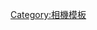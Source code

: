 {{Navbox
| name = Table of Canon SLR
| title = [[佳能]]底片[[單鏡反光相機|-{zh:單鏡反光相機;zh-cn:单反相机;zh-tw:單眼相機;}-]]及接環
| state = {{{state|uncollapsed}}}
| listclass = hlist

| group1 = Lens Mount R
| list1  =
* [[Canon Canonflex|Canonflex]] (1959)
* Canonflex R2000 (1960)
* Canonflex RP (1961)
* Canonflex RM (1962)

| group2 =[[Canon EX|EX]]
| list2  =
* [[Canon EX EE|EX EE]] (1969)
* [[Canon EX AUTO|EX AUTO]] (1972)

| group3 =[[Canon FL|FL]]
| list3  =
* [[Canon FX|FX]] (1964)
* [[Canon FP|FP]] (1964)
* [[Canon Pellix|Pellix]] (1965)
* [[Canon FT QL|FT QL]] (1966)
* [[Canon Pellix|Pellix QL]] (1966)
* [[Canon TL|TL]] (1968)

| group4 = [[佳能FD接環鏡頭|FD]]
| list4  = {{Navbox|child
   |group1 = [[佳能F系列|F]]
   |evenodd = swap
   |list1  = {{Navbox|child
     |group1 = 業餘
     |list1 =
* [[Canon FTb|FTb]] (1971)
* [[Canon FTb|FTbn]] (1973)
* [[Canon EF camera|EF]] (1973)
* [[Canon TLb|TLb]] (1974)
* [[Canon TX|TX]] (1975)
     |group2 = 職業
     |list2 =
* [[Canon F-1|F-1]](1971)
* [[Canon F-1n|F-1n]] (1976)
* [[Canon New F-1|New F-1]] (1981)
}}
   |group2 = [[佳能A系列|A]]
   |list2 =
* [[Canon AE-1|AE-1]] (1976)
* [[Canon AT-1|AT-1]] (1976)
* [[Canon A-1|A-1]] (1978)
* [[Canon AV-1|AV-1]] (1979)
* [[佳能AE-1_P|AE-1 Program]] (1981)
* [[佳能AL-1|AL-1]] (1982)
   |group3 = [[佳能T系列|T]]
   |list3=
* [[Canon T50|T50]] (1983)
* [[Canon T70|T70]] (1984)
* [[Canon T80|T80]] (1985)
* [[Canon T90|T90]] (1986)
* [[Canon T60|T60]] (1990)
}}
| group5 = [[佳能EF接環鏡頭|EF]]
| list5  = {{Navbox|child
   |group1 = 1
   |list1  =
* [[佳能_EOS-1|EOS-1]] (1989)
* [[佳能_EOS-1N|EOS-1N]] (1994)
* [[佳能_EOS-1N#EOS-1N_RS|EOS-1N RS]] (1995)
* [[佳能 EOS-1V|EOS-1V]] (2001)
   |group2 =
   |list2  =
* [[Canon EOS 650|EOS 650]] (1987)
* [[Canon EOS 620|EOS 620]] (1987)
* [[Canon EOS 750QD|EOS 750QD]] (1988)
* [[Canon EOS 850QD|EOS 850QD]] (1988)
* [[Canon EOS 630QD|EOS 630QD]] (1989)
* [[Canon EOS RT|EOS RT]] (1989)
* [[Canon EOS 700QD|EOS 700QD]] (1989)
* [[Canon EOS 10sQD|EOS 10sQD]] (1990)
* [[Canon EOS 1000F|EOS 1000F]] (1990)
* [[Canon EOS 100|EOS 100]] (1991)
* [[Canon EF-M camera|EF-M]] (1991)
* [[Canon EOS 5|EOS 5/5QD/A2/A2e]] (1992)
* [[Canon EOS 1000FN|EOS 1000FN]] (1992)
* [[Canon EOS 500|EOS 500]] (1993)
* [[Canon EOS 888|EOS 888]] (1993)
* [[Canon EOS 50|EOS 50]] (1995)
* [[Canon EOS 500N|EOS 500N]] (1996)
* [[佳能 EOS-3|EOS-3]] (1998)
* [[Canon EOS 88|EOS 88]] (1999)
* [[Canon EOS 300|EOS 300]] (1999)
* [[佳能 EOS 30|EOS 30]] (2000)
* [[Canon EOS 3000N|EOS 3000N ]] (2002)
* [[Canon EOS 300V|EOS 300V]] (2002)
* [[Canon EOS 3000V|EOS 3000V]] (2003)
* [[Canon EOS 30V|EOS 30V]] (2004)
* [[Canon EOS 300X|EOS 300X]] (2004)
   |group3 = IX
   |list3  =
* [[Canon EOS IX|EOS IX]]
* [[Canon EOS IX Lite|EOS IX Lite]]
}}

|below =參見：[[Template:Canon DSLR cameras|Canon DSLR cameras]]

}}<noinclude>
{{collapsible option}}
[[Category:相機模板]]
</noinclude>